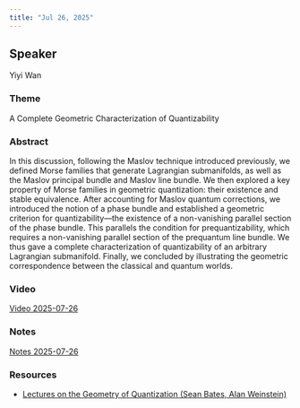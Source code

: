 ```yaml
---
title: "Jul 26, 2025"
---
```


## Speaker
Yiyi Wan

### Theme
A Complete Geometric Characterization of Quantizability

### Abstract
In this discussion, following the Maslov technique introduced previously, we defined Morse families that generate Lagrangian submanifolds, as well as the Maslov principal bundle and Maslov line bundle. We then explored a key property of Morse families in geometric quantization: their existence and stable equivalence. After accounting for Maslov quantum corrections, we introduced the notion of a phase bundle and established a geometric criterion for quantizability—the existence of a non-vanishing parallel section of the phase bundle. This parallels the condition for prequantizability, which requires a non-vanishing parallel section of the prequantum line bundle. We thus gave a complete characterization of quantizability of an arbitrary Lagrangian submanifold. Finally, we concluded by illustrating the geometric correspondence between the classical and quantum worlds.

### Video  
[Video 2025-07-26](https://drive.google.com/file/d/1QJlXiojRHcnPAlFKAsK-bzAeHZS9e-7L/view?usp=sharing)

### Notes  
[Notes 2025-07-26](https://drive.google.com/file/d/17Ew2-_ma8g6QbJSlQfOX2pwr6iBA2ujw/view?usp=sharing)

### Resources  
- [Lectures on the Geometry of Quantization (Sean Bates, Alan Weinstein)](https://drive.google.com/file/d/1YcEe_MCJmHE-1rjy8RQVOuVwBl61h4WU/view?usp=sharing)